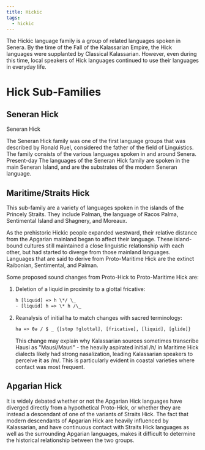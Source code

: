 ```yaml
---
title: Hickic
tags:
  - hickic
---
```


The Hickic language family is a group of related languages spoken in Senera. By
the time of the Fall of the Kalassarian Empire, the Hick languages were
supplanted by Classical Kalassarian. However, even during this time, local
speakers of Hick languages continued to use their languages in everyday life.

# Hick Sub-Families

## Seneran Hick

<SeeAlso href="/languages/hickic/seneran/">Seneran Hick</SeeAlso>

The Seneran Hick family was one of the first language groups that was described
by Ronald Ruel, considered the father of the field of Linguistics. The family
consists of the various languages spoken in and around Senera. Present-day The
languages of the Seneran Hick family are spoken in the main Seneran Island, and
are the substrates of the modern Seneran language.

## Maritime/Straits Hick

This sub-family are a variety of languages spoken in the islands of the Princely
Straits. They include Palman, the language of Racos Palma, Sentimental Island
and Shagnery, and Moreaux.

As the prehistoric Hickic people expanded westward, their relative distance from
the Apgarian mainland began to affect their language. These island-bound
cultures still maintained a close linguistic relationship with each other, but
had started to diverge from those mainland languages. Languages that are said to
derive from Proto-Maritime Hick are the extinct Raibonian, Sentimental, and
Palman.

Some proposed sound changes from Proto-Hick to Proto-Maritime Hick are:

1. Deletion of a liquid in proximity to a glottal fricative:

   ```txt
   h [liquid] => h \*/ \_
   - [liquid] h => \* h /\_
   ```

2. Reanalysis of initial ha to match changes with sacred terminology:

   ```txt
   ha => θə / $ _ {[stop !glottal], [fricative], [liquid], [glide]}
   ```

   This change may explain why Kalassarian sources sometimes transcribe Hausi as
   "Mausi/Mauri" - the heavily aspirated initial /h/ in Maritime Hick dialects
   likely had strong nasalization, leading Kalassarian speakers to perceive it
   as /m/. This is particularly evident in coastal varieties where contact was
   most frequent.

## Apgarian Hick

It is widely debated whether or not the Apgarian Hick languages have diverged
directly from a hypothetical Proto-Hick, or whether they are instead a
descendant of one of the variants of Straits Hick. The fact that modern
descendants of Apgarian Hick are heavily influenced by Kalassarian, and have
continuous contact with Straits Hick languages as well as the surrounding
Apgarian languages, makes it difficult to determine the historical relationship
between the two groups.

